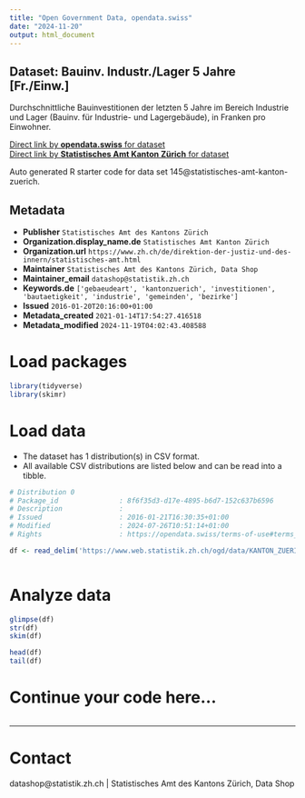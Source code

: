 ```yaml
---
title: "Open Government Data, opendata.swiss"
date: "2024-11-20"
output: html_document
---
```


## Dataset: Bauinv. Industr./Lager 5 Jahre [Fr./Einw.]

Durchschnittliche Bauinvestitionen der letzten 5 Jahre im Bereich Industrie und Lager (Bauinv. für Industrie- und Lagergebäude), in Franken pro Einwohner.

[Direct link by **opendata.swiss** for dataset](https://opendata.swiss/de/dataset/bauinv-industr-lager-5-jahre-fr-einw)<br>
[Direct link by **Statistisches Amt Kanton Zürich** for dataset](https://www.zh.ch/de/politik-staat/gemeinden/gemeindeportraet.html)

Auto generated R starter code for data set 145@statistisches-amt-kanton-zuerich.

## Metadata

- **Publisher** `Statistisches Amt des Kantons Zürich`
- **Organization.display_name.de** `Statistisches Amt Kanton Zürich`
- **Organization.url** `https://www.zh.ch/de/direktion-der-justiz-und-des-innern/statistisches-amt.html`
- **Maintainer** `Statistisches Amt des Kantons Zürich, Data Shop`
- **Maintainer_email** `datashop@statistik.zh.ch`
- **Keywords.de** `['gebaeudeart', 'kantonzuerich', 'investitionen', 'bautaetigkeit', 'industrie', 'gemeinden', 'bezirke']`
- **Issued** `2016-01-20T20:16:00+01:00`
- **Metadata_created** `2021-01-14T17:54:27.416518`
- **Metadata_modified** `2024-11-19T04:02:43.408588`


# Load packages

```r

library(tidyverse)
library(skimr)

```

# Load data

-   The dataset has 1 distribution(s) in CSV format.
-   All available CSV distributions are listed below and can be read into a tibble.

```r

# Distribution 0
# Package_id               : 8f6f35d3-d17e-4895-b6d7-152c637b6596
# Description              : 
# Issued                   : 2016-01-21T16:30:35+01:00
# Modified                 : 2024-07-26T10:51:14+01:00
# Rights                   : https://opendata.swiss/terms-of-use#terms_by

df <- read_delim('https://www.web.statistik.zh.ch/ogd/data/KANTON_ZUERICH_173.csv')



```

# Analyze data

```r

glimpse(df)
str(df)
skim(df)

head(df)
tail(df)

```

# Continue your code here...

```r

```

------------------------------------------------------------------------

# Contact

datashop@statistik.zh.ch | Statistisches Amt des Kantons Zürich, Data Shop
